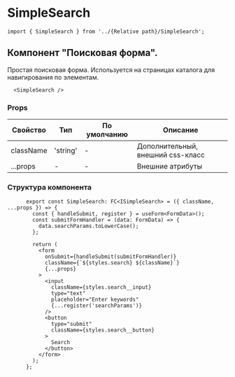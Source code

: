 # SimpleSearch

```tsx
import { SimpleSearch } from '../{Relative path}/SimpleSearch';
```
## Компонент "Поисковая форма". 
Простая поисковая форма. Используется на страницах каталога для навигирования по элементам.

```tsx
  <SimpleSearch />
```

### Props
| Свойство                      | Тип                                     | По умолчанию | Описание                                                      |
|-------------------------------|-----------------------------------------|--------------|---------------------------------------------------------------|
| className                     | 'string'                                |       -      | Дополнительный, внешний css-класс                             |
| ...props                      | -                                       |       -      | Внешние атрибуты                                              |




### Структура компонента
```tsx
      export const SimpleSearch: FC<ISimpleSearch> = ({ className, ...props }) => {
        const { handleSubmit, register } = useForm<FormData>();
        const submitFormHandler = (data: FormData) => {
          data.searchParams.toLowerCase();
        };

        return (
          <form
            onSubmit={handleSubmit(submitFormHandler)}
            className={`${styles.search} ${className}`}
            {...props}
          >
            <input
              className={styles.search__input}
              type="text"
              placeholder="Enter keywords"
              {...register('searchParams')}
            />
            <button
              type="submit"
              className={styles.search__button}
            >
              Search
            </button>
          </form>
        );
      };
```